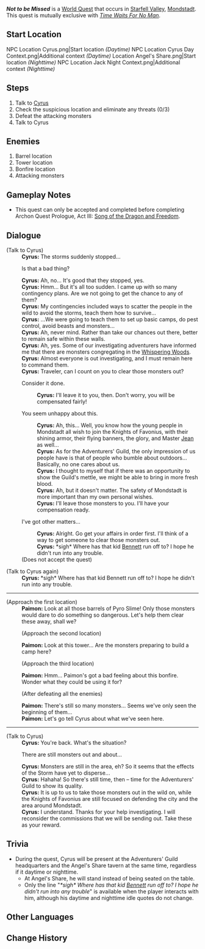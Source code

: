 {{Quest Infobox
|image         = World Quest Not to be Missed.png
|id            = 20602
|type          = World
|region        = Mondstadt
|area          = Starfell Valley
|summary       = [[Cyrus]] asks the Traveler for help to clear out monsters who have congregated in the [[Whispering Woods]], shortly after the storms suddenly stopped.
|requirement   = Complete [[The Outlander Who Caught the Wind]]
|startLocation = [[Starfell Valley]], [[Mondstadt]]
|next          = Thief-Catcher
|exp           = 100
|mora          = 8,000
|other         = {{Card|Guide to Freedom|1}}
|characters    = Cyrus; Paimon; Traveler
}}
'''''Not to be Missed''''' is a [[World Quest]] that occurs in [[Starfell Valley]], [[Mondstadt]]. This quest is mutually exclusive with ''[[Time Waits For No Man]]''.

==Start Location==
<gallery>
NPC Location Cyrus.png|Start location ''(Daytime)''
NPC Location Cyrus Day Context.png|Additional context ''(Daytime)''
Location Angel's Share.png|Start location ''(Nighttime)''
NPC Location Jack Night Context.png|Additional context ''(Nighttime)''
</gallery>

==Steps==
# Talk to [[Cyrus]]
# Check the suspicious location and eliminate any threats (0/3)
# Defeat the attacking monsters
# Talk to Cyrus

==Enemies==
# Barrel location {{Enemy List|Hilichurl Fighter;Pyro Slime;Hilichurl Grenadier*2}}
# Tower location {{Enemy List|Hilichurl Fighter*2;Wooden Shield Hilichurl Guard*2;Hilichurl Grenadier*3}}
# Bonfire location {{Enemy List|Hilichurl Fighter*3}}
# Attacking monsters {{Enemy List|Anemo Samachurl;Dendro Samachurl;Pyro Abyss Mage*2}}

==Gameplay Notes==
*This quest can only be accepted and completed before completing Archon Quest Prologue, Act III: [[Song of the Dragon and Freedom]].

==Dialogue==
{{Quest Description|The storm has subsided, but [[Cyrus]] seems displeased...}}
{{Dialogue start}}
;(Talk to Cyrus)
:'''Cyrus:''' The storms suddenly stopped...
:{{DIcon}} Is that a bad thing?
:'''Cyrus:''' Ah, no... It's good that they stopped, yes.
:'''Cyrus:''' Hmm... But it's all too sudden. I came up with so many contingency plans. Are we not going to get the chance to any of them?
:'''Cyrus:''' My contingencies included ways to scatter the people in the wild to avoid the storms, teach them how to survive...
:'''Cyrus:''' ...We were going to teach them to set up basic camps, do pest control, avoid beasts and monsters...
:'''Cyrus:''' Ah, never mind. Rather than take our chances out there, better to remain safe within these walls.
:'''Cyrus:''' Ah, yes. Some of our investigating adventurers have informed me that there are monsters congregating in the [[Whispering Woods]].
:'''Cyrus:''' Almost everyone is out investigating, and I must remain here to command them.
:'''Cyrus:''' Traveler, can I count on you to clear those monsters out?
:{{DIcon}} Consider it done.
::'''Cyrus:''' I'll leave it to you, then. Don't worry, you will be compensated fairly!
:{{DIcon}} You seem unhappy about this.
::'''Cyrus:''' Ah, this... Well, you know how the young people in Mondstadt all wish to join the Knights of Favonius, with their shining armor, their flying banners, the glory, and Master [[Jean]] as well...
::'''Cyrus:''' As for the Adventurers' Guild, the only impression of us people have is that of people who bumble about outdoors... Basically, no one cares about us.
::'''Cyrus:''' I thought to myself that if there was an opportunity to show the Guild's mettle, we might be able to bring in more fresh blood.
::'''Cyrus:''' Ah, but it doesn't matter. The safety of Mondstadt is more important than my own personal wishes.
::'''Cyrus:''' I'll leave those monsters to you. I'll have your compensation ready.
:{{DIcon}} I've got other matters...
::'''Cyrus:''' Alright. Go get your affairs in order first. I'll think of a way to get someone to clear those monsters out.
::'''Cyrus:''' *sigh* Where has that kid [[Bennett]] run off to? I hope he didn't run into any trouble.
:;(Does not accept the quest)

;(Talk to Cyrus again)
:'''Cyrus:''' *sigh* Where has that kid Bennett run off to? I hope he didn't run into any trouble.
----
;(Approach the first location)
:'''Paimon:''' Look at all those barrels of Pyro Slime! Only those monsters would dare to do something so dangerous. Let's help them clear these away, shall we?
:;(Approach the second location)
:'''Paimon:''' Look at this tower... Are the monsters preparing to build a camp here?
:;(Approach the third location)
:'''Paimon:''' Hmm... Paimon's got a bad feeling about this bonfire. Wonder what they could be using it for?
:;(After defeating all the enemies)
:'''Paimon:''' There's still so many monsters... Seems we've only seen the beginning of them...
:'''Paimon:''' Let's go tell Cyrus about what we've seen here.
----
;(Talk to Cyrus)
:'''Cyrus:''' You're back. What's the situation?
:{{DIcon}} There are still monsters out and about...
:'''Cyrus:''' Monsters are still in the area, eh? So it seems that the effects of the Storm have yet to disperse...
:'''Cyrus:''' Hahaha! So there's still time, then – time for the Adventurers' Guild to show its quality.
:'''Cyrus:''' It is up to us to take those monsters out in the wild on, while the Knights of Favonius are still focused on defending the city and the area around Mondstadt.
:'''Cyrus:''' I understand. Thanks for your help investigating. I will reconsider the commissions that we will be sending out. Take these as your reward.
{{Dialogue end}}

==Trivia==
* During the quest, Cyrus will be present at the Adventurers' Guild headquarters and the Angel's Share tavern at the same time, regardless if it daytime or nighttime.
** At Angel's Share, he will stand instead of being seated on the table.
** Only the line "''*sigh* Where has that kid [[Bennett]] run off to? I hope he didn't run into any trouble''" is available when the player interacts with him, although his daytime and nighttime idle quotes do not change.

==Other Languages==
{{Other Languages
|en      = Not to be Missed
|zhs     = 机不可失
|zhs_rm  = Jī Bùkě Shī
|zht     = 機不可失
|zht_rm  = Jī Bùkě Shī
|zh_tl   = Opportunity Not to Be Missed
|ja      = 機は失するべからず
|ja_rm   = Ki wa Shissuru Bekarazu
|ja_tl   = Chance That Must Not Be Missed
|ko      = 놓칠 수 없는 기회
|ko_rm   = Nochil Ssu Eomneun Gihoe
|ko_tl   = Chance That Must Not Be Missed
|es      = ¡No hay tiempo que perder!
|es_tl   = There's no Time to Lose!
|fr      = Savoir saisir sa chance
|fr_tl   = To Know How to Seize One's Chance
|ru      = Не упусти!
|ru_tl   = Won't Let Go!
|th      = ไม่ควรพลาดโอกาส
|th_rm   = 
|th_tl   = 
|vi      = Không Thể Bỏ Lỡ
|vi_tl   = Can't Be Missed
|de      = Unverzichtbare Chance
|de_tl   = Vital Chance
|id      = Kesempatan yang Tak Boleh Terlewatkan
|id_tl   = Chance that Cannot Be Missed
|pt      = Não há tempo para perder!
|pt_tl   = 
|tr      = Özlenmeyecek
|tr_tl   = 
|it      = Un'opportunità da non perdere
|it_tl   = 
}}

==Change History==
{{Change History|1.0}}